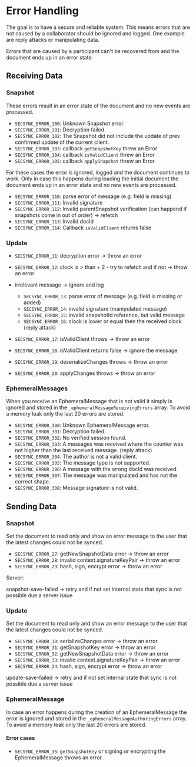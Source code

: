 # Error Handling

The goal is to have a secure and reliable system. This means errors that are not caused by a collaborator should be ignored and logged. One example are reply attacks or manipulating data.

Errors that are caused by a participant can't be recovered from and the document ends up in an error state.

## Receiving Data

### Snapshot

These errors result in an error state of the document and no new events are processed.

- `SECSYNC_ERROR_100`: Unknown Snapshot error.
- `SECSYNC_ERROR_101`: Decryption failed.
- `SECSYNC_ERROR_102`: The Snapshot did not include the update of prev confirmed update of the current client.
- `SECSYNC_ERROR_103`: callback `getSnapshotKey` threw an Error
- `SECSYNC_ERROR_104`: callback `isValidClient` threw an Error
- `SECSYNC_ERROR_105`: callback `applySnapshot` threw an Error

For these cases the error is ignored, logged and the document continues to work. Only in case this happens during loading the initial document the document ends up in an error state and no new events are processed.

- `SECSYNC_ERROR_110`: parse error of message (e.g. field is missing)
- `SECSYNC_ERROR_111`: Invalid signature
- `SECSYNC_ERROR_112`: Invalid parentSnapshot verification (can happend if snapshots come in out of order) -> refetch
- `SECSYNC_ERROR_113`: Invalid docId
- `SECSYNC_ERROR_114`: Callback `isValidClient` returns false

### Update

- `SECSYNC_ERROR_11`: decryption error -> throw an error
- `SECSYNC_ERROR_12`: clock is > than + 2 - try to refetch and if not -> throw an error
- irrelevant message -> ignore and log

  - `SECSYNC_ERROR_13`: parse error of message (e.g. field is missing or added)
  - `SECSYNC_ERROR_14`: invalid signature (manipulated message)
  - `SECSYNC_ERROR_15`: invalid snapshotId reference, but valid message
  - `SECSYNC_ERROR_16`: clock is lower or equal then the received clock (reply attack)

- `SECSYNC_ERROR_17`: isValidClient throws -> throw an error
- `SECSYNC_ERROR_18`: isValidClient returns false -> ignore the message
- `SECSYNC_ERROR_19`: deserializeChanges throws -> throw an error
- `SECSYNC_ERROR_20`: applyChanges throws -> throw an error

### EphemeralMessages

When you receive an EphemeralMessage that is not valid it simply is ignored and stored in the `_ephemeralMessageReceivingErrors` array. To avoid a memory leak only the last 20 errors are stored.

- `SECSYNC_ERROR_300`: Unknown EphemeralMessage error.
- `SECSYNC_ERROR_301`: Decryption failed.
- `SECSYNC_ERROR_302`: No verified session found.
- `SECSYNC_ERROR_303`: A messages was received where the counter was not higher than the last received message. (reply attack)
- `SECSYNC_ERROR_304`: The author is not a valid client.
- `SECSYNC_ERROR_305`: The message type is not supported.
- `SECSYNC_ERROR_306`: A message with the wrong docId was received.
- `SECSYNC_ERROR_307`: The message was manipulated and has not the correct shape.
- `SECSYNC_ERROR_308`: Message signature is not valid.

## Sending Data

### Snapshot

Set the document to read only and show an error message to the user that the latest changes could not be synced.

- `SECSYNC_ERROR_27`: getNewSnapshotData error -> throw an error
- `SECSYNC_ERROR_28`: invalid context.signatureKeyPair -> throw an error
- `SECSYNC_ERROR_29`: hash, sign, encrypt error -> throw an error

Server:

snapshot-save-failed -> retry and if not set internal state that sync is not possible due a server issue

### Update

Set the document to read only and show an error message to the user that the latest changes could not be synced.

- `SECSYNC_ERROR_30`: serializeChanges error -> throw an error
- `SECSYNC_ERROR_31`: getSnapshotKey error -> throw an error
- `SECSYNC_ERROR_32`: getNewSnapshotData error -> throw an error
- `SECSYNC_ERROR_33`: invalid context.signatureKeyPair -> throw an error
- `SECSYNC_ERROR_34`: hash, sign, encrypt error -> throw an error

update-save-failed -> retry and if not set internal state that sync is not possible due a server issue

### EphemeralMessage

In case an error happens during the creation of an EphemeralMessage the error is ignored and stored in the `_ephemeralMessageAuthoringErrors` array. To avoid a memory leak only the last 20 errors are stored.

#### Error cases

- `SECSYNC_ERROR_35`: `getSnapshotKey` or signing or encrypting the EphemeralMessage throws an error
